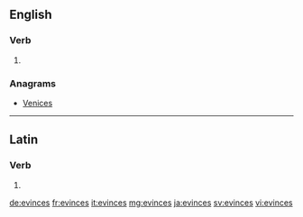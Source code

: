==English==

===Verb===
{{head|en|verb form}}

# {{en-third-person singular of|evince}}

===Anagrams===
* [[Venices#English|Venices]]

----

==Latin==

===Verb===
{{la-verb-form|ēvincēs}}

# {{inflection of|ēvincō||2|s|fut|act|ind|lang=la}}

[[de:evinces]]
[[fr:evinces]]
[[it:evinces]]
[[mg:evinces]]
[[ja:evinces]]
[[sv:evinces]]
[[vi:evinces]]